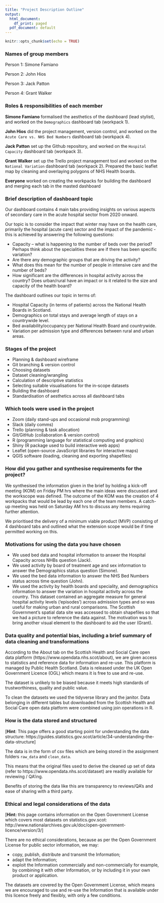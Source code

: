 ```yaml
---
title: "Project Description Outline"
output:
  html_document:
    df_print: paged
  pdf_document: default
---
```


```r
knitr::opts_chunk$set(echo = TRUE)
```

### Names of group members

Person 1: Simone Famiano

Person 2: John Hios

Person 3: Jack Patton

Person 4: Grant Walker

### Roles & responsibilities of each member

**Simone Famiano** formalised the aesthetics of the dashboard (lead stylist), and worked on the `Demographics` dashboard tab (workpack 1).

**John Hios** did the project management, version control, and  worked on the `Acute Care vs. NHS Bed Numbers` dashboard tab (workpack 4).

**Jack Patton** set up the Github repository, and worked on the `Hospital Capacity` dashboard tab (workpack 3).

**Grant Walker** set up the Trello project management tool and worked on the `National Variation` dashboard tab (workpack 2). Prepared the basic leaflet map by cleaning and overlaying polygons of NHS Health boards. 

**Everyone** worked on creating the workpacks for building the dashboard and merging each tab in the masted dashboard

### Brief description of dashboard topic

Our dashboard contains 4 main tabs providing insights on various aspects of secondary care in the acute hospital sector from 2020 onward. 

Our topic is to consider the impact that winter may have on the health care, primarily the hospital (acute care) sector and the impact of the pandemic - this is achieved by answering the following questions:

- Capacity – what is happening to the number of beds over the period? Perhaps think about the specialities these are if there has been specific variation?
- Are there any demographic groups that are driving the activity?
- What does this mean for the number of people in intensive care and the number of beds?
- How significant are the differences in hospital activity across the country? Does urban/rural have an impact or is it related to the size and capacity of the health board?


The dashboard outlines our topic in terms of: 

- Hospital Capacity (in terms of patients) across the National Health Boards in Scotland.
- Demographics on total stays and average length of stays on a countrywide level.
- Bed availability/occupancy per National Health Board and countrywide.
- Variation per admission type and differences between rural and urban areas.

### Stages of the project

* Planning & dashboard wireframe
* Git branching & version control
* Choosing datasets
* Dataset cleaning/wrangling
* Calculation of descriptive statistics
* Selecting suitable visualisations for the in-scope datasets
* Building the dashboard
* Standardisation of aesthetics across all dashboard tabs

### Which tools were used in the project

* Zoom (daily stand-ups and occasional mob programming)
* Slack (daily comms)
* Trello (planning & task allocation)
* Git/GitHub (collaboration & version control)
* R (programming language for statistical computing and graphics)
* Shiny (R package used to build interactive web apps)
* Leaflet (open-source JavaScript libraries for interactive maps)
* QGIS software (loading, cleaning and exporting shapefiles)

### How did you gather and synthesise requirements for the project?

We synthesised the information given in the brief by holding a kick-off meeting (KOM) on Friday PM hrs where the main ideas were discussed and the workscope was defined. The outcome of the KOM was the creation of 4 workpacks that would be lead by each one of the team members. A catch-up meeting was held on Saturday AM hrs to discuss any items requiring further attention.  

We prioritised the delivery of a minimum viable product (MVP) consisting of 4 dashboard tabs and outlined what the extension scope would be if time permitted working on this. 

### Motivations for using the data you have chosen

- We used bed data and hospital information to answer the Hospital Capacity across NHBs question (Jack).
- We used activity by board of treatment age and sex information to answer the Demographics status question (Simone). 
- We used the bed data information to answer the NHS Bed Numbers status across time question (John). 
- We used the activity by health boards and speciality, and demographics information to answer the variation in hospital activity across the country. This dataset contained an aggregate measure for general hospital activity levels ('episodes') across admission types and so was useful for making urban and rural comparisons. The Scottish Government's spatial data site was accessed to obtain shapefiles so that we had a picture to reference the data against. The motivation was to bring another visual element to the dashboard to aid the user  (Grant).

### Data quality and potential bias, including a brief summary of data cleaning and transformations

According to the About tab on the Scottish Health and Social Care open data platform (https://www.opendata.nhs.scot/about), we are given access to statistics and reference data for information and re-use. This platform is managed by Public Health Scotland. Data is released under the UK Open Government Licence (OGL) which means it is free to use and re-use.

The dataset is unlikely to be biased because it meets high standards of trustworthiness, quality and public value.

To clean the datasets we used the tidyverse library and the janitor. Data belonging in different tables but downloaded from the Scottish Health and Social Care open data platform were combined using join operations in R.

### How is the data stored and structured

[**Hint**: This page offers a good starting point for understanding the data structure: https://guides.statistics.gov.scot/article/34-understanding-the-data-structure]

The data is in the form of csv files which are being stored in the assignment folders `raw_data` and `clean_data`.

This means that the original files used to derive the cleaned up set of data (refer to https://www.opendata.nhs.scot/dataset) are readily available for reviewing / QA'ing.

Benefits of storing the data like this are transparency to reviews/QA's and ease of sharing with a third party.

### Ethical and legal considerations of the data

[**Hint:** this page contains information on the Open Government License which covers most datasets on statistics.gov.scot: http://www.nationalarchives.gov.uk/doc/open-government-licence/version/3/]

There are no ethical considerations, because as per the Open Government License for public sector information, we may: 

- copy, publish, distribute and transmit the Information;
- adapt the Information;
- exploit the Information commercially and non-commercially for example, by combining it with other Information, or by including it in your own product or application.

The datasets are covered by the Open Government License, which means we are encouraged to use and re-use the Information that is available under this licence freely and flexibly, with only a few conditions.